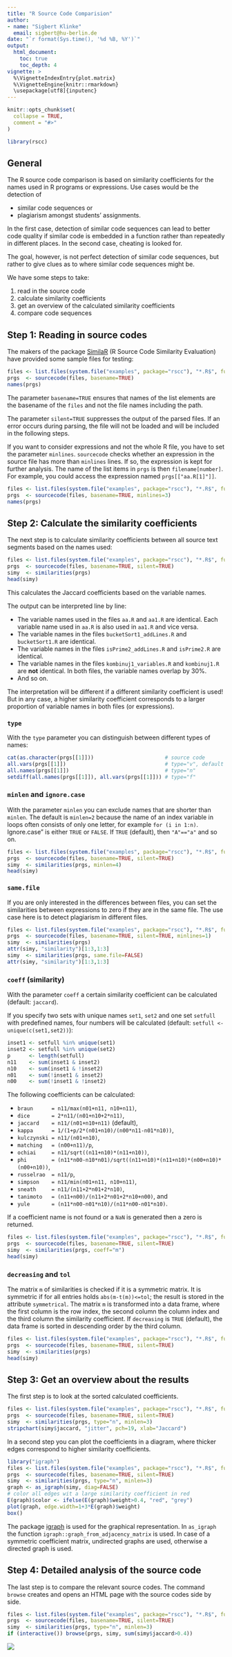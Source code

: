 ```yaml
---
title: "R Source Code Comparision"
author: 
- name: "Sigbert Klinke" 
  email: sigbert@hu-berlin.de
date: "`r format(Sys.time(), '%d %B, %Y')`"
output: 
  html_document:
    toc: true
    toc_depth: 4
vignette: > 
  %\VignetteIndexEntry{plot.matrix} 
  %\VignetteEngine{knitr::rmarkdown} 
  \usepackage[utf8]{inputenc} 
---
```


```r
knitr::opts_chunk$set(
  collapse = TRUE,
  comment = "#>"
)
```

```r
library(rscc)
```

## General

The R source code comparison is based on similarity coefficients for the names used in R programs or expressions. Use cases would be the detection of

* similar code sequences or
* plagiarism amongst students' assignments.

In the first case, detection of similar code sequences can lead to better code quality if similar code is embedded in a function rather than repeatedly in different places. In the second case, cheating is looked for.

The goal, however, is not perfect detection of similar code sequences, but rather to give clues as to where similar code sequences might be.

We have some steps to take:

1. read in the source code
2. calculate similarity coefficients
3. get an overview of the calculated similarity coefficients
4. compare code sequences

## Step 1: Reading in source codes

The makers of the package [SimilaR](https://CRAN.R-project.org/package=SimilaR) (R Source Code Similarity Evaluation) have provided some sample files for testing:

```r
files <- list.files(system.file("examples", package="rscc"), "*.R$", full.names = TRUE)
prgs  <- sourcecode(files, basename=TRUE)
names(prgs)
```

The parameter `basename=TRUE` ensures that names of the list elements are the basename of the `files` and
not the file names including the path. 

The parameter `silent=TRUE` suppresses the output of the parsed files. If an error occurs during parsing, the file will not be loaded and will be included in the following steps.

If you want to consider expressions and not the whole R file, you have to set the parameter `minlines`. `sourcecode` checks whether an expression in the source file has more than `minlines` lines. 
If so, the expression is kept for further analysis. The name of the list items in `prgs` is then `filename[number]`. For example, you could access the expression named `prgs[["aa.R[1]"]]`.

```r
files <- list.files(system.file("examples", package="rscc"), "*.R$", full.names = TRUE)
prgs  <- sourcecode(files, basename=TRUE, minlines=3)
names(prgs)
```

## Step 2: Calculate the similarity coefficients

The next step is to calculate similarity coefficients between all source text segments based on the names used:

```r
files <- list.files(system.file("examples", package="rscc"), "*.R$", full.names = TRUE)
prgs  <- sourcecode(files, basename=TRUE, silent=TRUE)
simy  <- similarities(prgs)
head(simy)
```

This calculates the Jaccard coefficients based on the variable names.

The output can be interpreted line by line:

* The variable names used in the files `aa.R` and `aa1.R` are identical. Each variable name used in
`aa.R` is also used in `aa1.R` and vice versa. 
* The variable names in the files `bucketSort1_addLines.R` and `bucketSort1.R` are identical.
* The variable names in the files `isPrime2_addLines.R` and `isPrime2.R` are identical.
* The variable names in the files `kombinuj1_variables.R` and `kombinuj1.R` are **not** identical. In both files, the variable names overlap by 30%.
* And so on.

The interpretation will be different if a different similarity coefficient is used! But in any case, a higher similarity coefficient corresponds to a larger proportion of variable names in both files (or expressions).

### `type`

With the `type` parameter you can distinguish between different types of names:

```r
cat(as.character(prgs[[1]]))                       # source code
all.vars(prgs[[1]])                                # type="v", default
all.names(prgs[[1]])                               # type="n"
setdiff(all.names(prgs[[1]]), all.vars(prgs[[1]])) # type="f"
```

### `minlen` and `ignore.case`

With the parameter `minlen` you can exclude names that are shorter than `minlen`. The default is `minlen=2` because the name of an index variable in loops often consists of only one letter, for example `for (i in 1:n)`. Ignore.case" is either `TRUE` or `FALSE`. If `TRUE` (default), then `"A"=="a"` and so on.

```r
files <- list.files(system.file("examples", package="rscc"), "*.R$", full.names = TRUE)
prgs  <- sourcecode(files, basename=TRUE, silent=TRUE)
simy  <- similarities(prgs, minlen=4)
head(simy)
```

### `same.file`

If you are only interested in the differences between files, you can set the similarities between expressions
to zero if they are in the same file. The use case here is to detect plagiarism in different files.

```r
files <- list.files(system.file("examples", package="rscc"), "*.R$", full.names = TRUE)
prgs  <- sourcecode(files, basename=TRUE, silent=TRUE, minlines=1)
simy  <- similarities(prgs)
attr(simy, "similarity")[1:3,1:3]
simy  <- similarities(prgs, same.file=FALSE)
attr(simy, "similarity")[1:3,1:3]
```

### `coeff` (similarity)

With the parameter `coeff` a certain similarity coefficient can be calculated (default: `jaccard`).

If you specify two sets with unique names `set1`, `set2` and one set `setfull` with predefined names, four
numbers will be calculated (default: `setfull <- unique(c(set1,set2))`):

```r
inset1 <- setfull %in% unique(set1)
inset2 <- setfull %in% unique(set2)
p      <- length(setfull)
n11    <- sum(inset1 & inset2)
n10    <- sum(inset1 & !inset2)
n01    <- sum(!inset1 & inset2)
n00    <- sum(!inset1 & !inset2)
```

The following coefficients can be calculated:

* `braun      = n11/max(n01+n11, n10+n11)`,
* `dice       = 2*n11/(n01+n10+2*n11)`,
* `jaccard    = n11/(n01+n10+n11)` (default),
* `kappa      = 1/(1+p/2*(n01+n10)/(n00*n11-n01*n10))`,
* `kulczynski = n11/(n01+n10)`,
* `matching   = (n00+n11)/p`,
* `ochiai     = n11/sqrt((n11+n10)*(n11+n10))`,
* `phi        = (n11*n00-n10*n01)/sqrt((n11+n10)*(n11+n10)*(n00+n10)*(n00+n10))`,
* `russelrao  = n11/p`,
* `simpson    = n11/min(n01+n11, n10+n11)`,
* `sneath     = n11/(n11+2*n01+2*n10)`,
* `tanimoto   = (n11+n00)/(n11+2*n01+2*n10+n00)`, and
* `yule       = (n11*n00-n01*n10)/(n11*n00-n01*n10)`.

If a coefficient name is not found or a `NaN` is generated then a zero is returned.

```r
files <- list.files(system.file("examples", package="rscc"), "*.R$", full.names = TRUE)
prgs  <- sourcecode(files, basename=TRUE, silent=TRUE)
simy  <- similarities(prgs, coeff="m")
head(simy)
```

###  `decreasing` and `tol`

The matrix `m` of similarities is checked if it is a symmetric matrix. It is symmetric if for all entries holds `abs(m-t(m))<=tol`; the result is stored in the attribute `symmetrical`. The matrix `m` is transformed 
into a data frame, where the first column is the row index, the second column the column index and the third 
column the similarity coefficient. If `decreasing` is `TRUE` (default), the data frame is sorted in descending order by the third column.

```r
files <- list.files(system.file("examples", package="rscc"), "*.R$", full.names = TRUE)
prgs  <- sourcecode(files, basename=TRUE, silent=TRUE)
simy  <- similarities(prgs)
head(simy)
```

## Step 3: Get an overview about the results

The first step is to look at the sorted calculated coefficients.

```r
files <- list.files(system.file("examples", package="rscc"), "*.R$", full.names = TRUE)
prgs  <- sourcecode(files, basename=TRUE, silent=TRUE)
simy  <- similarities(prgs, type="n", minlen=3)
stripchart(simy$jaccard, "jitter", pch=19, xlab="Jaccard")
```

In a second step you can plot the coefficients in a diagram, where thicker edges correspond to higher similarity coefficients.

```r
library("igraph")
files <- list.files(system.file("examples", package="rscc"), "*.R$", full.names = TRUE)
prgs  <- sourcecode(files, basename=TRUE, silent=TRUE)
simy  <- similarities(prgs, type="n", minlen=3)
graph <- as_igraph(simy, diag=FALSE)
# color all edges wit a large similarity coefficient in red
E(graph)$color <- ifelse(E(graph)$weight>0.4, "red", "grey")
plot(graph, edge.width=1+3*E(graph)$weight)
box()
```

The package [igraph](https://CRAN.R-project.org/package=igraph) is used for the graphical representation. In `as_igraph` the function `igraph::graph_from_adjacency_matrix` is used. In case of a symmetric coefficient matrix, undirected graphs are used, otherwise a directed graph is used.

## Step 4: Detailed analysis of the source code

The last step is to compare the relevant source codes. The command `browse` creates and opens an HTML page with the source codes side by side.

```r
files <- list.files(system.file("examples", package="rscc"), "*.R$", full.names = TRUE)
prgs  <- sourcecode(files, basename=TRUE, silent=TRUE)
simy  <- similarities(prgs, type="n", minlen=3)
if (interactive()) browse(prgs, simy, sum(simy$jaccard>0.4))
```

![](browse.png)
